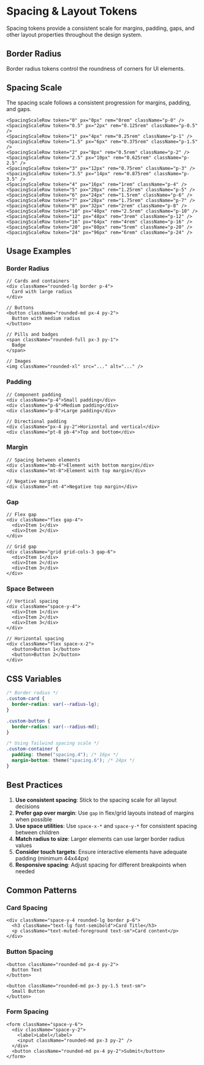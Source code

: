 
<Meta title="Design Tokens/Spacing" />

# Spacing & Layout Tokens

Spacing tokens provide a consistent scale for margins, padding, gaps, and other layout properties throughout the design system.

## Border Radius

Border radius tokens control the roundness of corners for UI elements.

<div className="my-8 space-y-4">
  <BorderRadiusRow
    name="Small"
    variable="--radius-sm: calc(var(--radius) - 4px)"
    value="≈ 4px (0.25rem)"
    tailwindClass="rounded-sm"
    className="rounded-sm"
  />

<BorderRadiusRow
  name="Medium"
  variable="--radius-md: calc(var(--radius) - 2px)"
  value="≈ 6px (0.375rem)"
  tailwindClass="rounded-md"
  className="rounded-md"
/>

<BorderRadiusRow
  name="Large (Default)"
  variable="--radius-lg: var(--radius)"
  value="8px (0.5rem)"
  tailwindClass="rounded-lg"
  className="rounded-lg"
/>

<BorderRadiusRow
  name="Extra Large"
  variable="--radius-xl: calc(var(--radius) + 4px)"
  value="≈ 12px (0.75rem)"
  tailwindClass="rounded-xl"
  className="rounded-xl"
/>

  <BorderRadiusRow
    name="Full"
    variable="border-radius: 9999px"
    value="Fully rounded (circles/pills)"
    tailwindClass="rounded-full"
    className="rounded-full"
  />
</div>

## Spacing Scale

The spacing scale follows a consistent progression for margins, padding, and gaps.

<div className="my-8">
  <div className="space-y-2">
    <SpacingScaleHeader />

    <SpacingScaleRow token="0" px="0px" rem="0rem" className="p-0" />
    <SpacingScaleRow token="0.5" px="2px" rem="0.125rem" className="p-0.5" />
    <SpacingScaleRow token="1" px="4px" rem="0.25rem" className="p-1" />
    <SpacingScaleRow token="1.5" px="6px" rem="0.375rem" className="p-1.5" />
    <SpacingScaleRow token="2" px="8px" rem="0.5rem" className="p-2" />
    <SpacingScaleRow token="2.5" px="10px" rem="0.625rem" className="p-2.5" />
    <SpacingScaleRow token="3" px="12px" rem="0.75rem" className="p-3" />
    <SpacingScaleRow token="3.5" px="14px" rem="0.875rem" className="p-3.5" />
    <SpacingScaleRow token="4" px="16px" rem="1rem" className="p-4" />
    <SpacingScaleRow token="5" px="20px" rem="1.25rem" className="p-5" />
    <SpacingScaleRow token="6" px="24px" rem="1.5rem" className="p-6" />
    <SpacingScaleRow token="7" px="28px" rem="1.75rem" className="p-7" />
    <SpacingScaleRow token="8" px="32px" rem="2rem" className="p-8" />
    <SpacingScaleRow token="10" px="40px" rem="2.5rem" className="p-10" />
    <SpacingScaleRow token="12" px="48px" rem="3rem" className="p-12" />
    <SpacingScaleRow token="16" px="64px" rem="4rem" className="p-16" />
    <SpacingScaleRow token="20" px="80px" rem="5rem" className="p-20" />
    <SpacingScaleRow token="24" px="96px" rem="6rem" className="p-24" />

  </div>
</div>

## Usage Examples

### Border Radius

```tsx
// Cards and containers
<div className="rounded-lg border p-4">
  Card with large radius
</div>

// Buttons
<button className="rounded-md px-4 py-2">
  Button with medium radius
</button>

// Pills and badges
<span className="rounded-full px-3 py-1">
  Badge
</span>

// Images
<img className="rounded-xl" src="..." alt="..." />
```

### Padding

```tsx
// Component padding
<div className="p-4">Small padding</div>
<div className="p-6">Medium padding</div>
<div className="p-8">Large padding</div>

// Directional padding
<div className="px-4 py-2">Horizontal and vertical</div>
<div className="pt-8 pb-4">Top and bottom</div>
```

### Margin

```tsx
// Spacing between elements
<div className="mb-4">Element with bottom margin</div>
<div className="mt-8">Element with top margin</div>

// Negative margins
<div className="-mt-4">Negative top margin</div>
```

### Gap

```tsx
// Flex gap
<div className="flex gap-4">
  <div>Item 1</div>
  <div>Item 2</div>
</div>

// Grid gap
<div className="grid grid-cols-3 gap-6">
  <div>Item 1</div>
  <div>Item 2</div>
  <div>Item 3</div>
</div>
```

### Space Between

```tsx
// Vertical spacing
<div className="space-y-4">
  <div>Item 1</div>
  <div>Item 2</div>
  <div>Item 3</div>
</div>

// Horizontal spacing
<div className="flex space-x-2">
  <button>Button 1</button>
  <button>Button 2</button>
</div>
```

## CSS Variables

```css
/* Border radius */
.custom-card {
  border-radius: var(--radius-lg);
}

.custom-button {
  border-radius: var(--radius-md);
}

/* Using Tailwind spacing scale */
.custom-container {
  padding: theme("spacing.4"); /* 16px */
  margin-bottom: theme("spacing.6"); /* 24px */
}
```

## Best Practices

1. **Use consistent spacing**: Stick to the spacing scale for all layout decisions
2. **Prefer gap over margin**: Use `gap` in flex/grid layouts instead of margins when possible
3. **Use space utilities**: Use `space-x-*` and `space-y-*` for consistent spacing between children
4. **Match radius to size**: Larger elements can use larger border radius values
5. **Consider touch targets**: Ensure interactive elements have adequate padding (minimum 44x44px)
6. **Responsive spacing**: Adjust spacing for different breakpoints when needed

## Common Patterns

### Card Spacing

```tsx
<div className="space-y-4 rounded-lg border p-6">
  <h3 className="text-lg font-semibold">Card Title</h3>
  <p className="text-muted-foreground text-sm">Card content</p>
</div>
```

### Button Spacing

```tsx
<button className="rounded-md px-4 py-2">
  Button Text
</button>

<button className="rounded-md px-3 py-1.5 text-sm">
  Small Button
</button>
```

### Form Spacing

```tsx
<form className="space-y-6">
  <div className="space-y-2">
    <label>Label</label>
    <input className="rounded-md px-3 py-2" />
  </div>
  <button className="rounded-md px-4 py-2">Submit</button>
</form>
```
